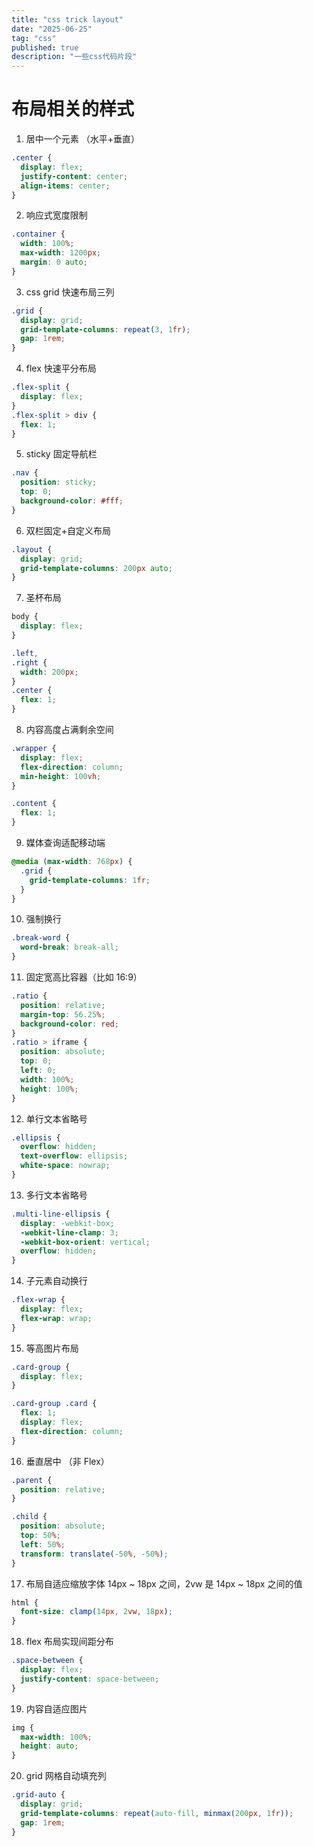 ```yaml
---
title: "css trick layout"
date: "2025-06-25"
tag: "css"
published: true
description: "一些css代码片段"
---
```


# 布局相关的样式

1. 居中一个元素 （水平+垂直）

```css
.center {
  display: flex;
  justify-content: center;
  align-items: center;
}
```

2. 响应式宽度限制

```css
.container {
  width: 100%;
  max-width: 1200px;
  margin: 0 auto;
}
```

3. css grid 快速布局三列

```css
.grid {
  display: grid;
  grid-template-columns: repeat(3, 1fr);
  gap: 1rem;
}
```

4. flex 快速平分布局

```css
.flex-split {
  display: flex;
}
.flex-split > div {
  flex: 1;
}
```

5. sticky 固定导航栏

```css
.nav {
  position: sticky;
  top: 0;
  background-color: #fff;
}
```

6. 双栏固定+自定义布局

```css
.layout {
  display: grid;
  grid-template-columns: 200px auto;
}
```

7. 圣杯布局

```css
body {
  display: flex;
}

.left,
.right {
  width: 200px;
}
.center {
  flex: 1;
}
```

8. 内容高度占满剩余空间

```css
.wrapper {
  display: flex;
  flex-direction: column;
  min-height: 100vh;
}

.content {
  flex: 1;
}
```

9. 媒体查询适配移动端

```css
@media (max-width: 768px) {
  .grid {
    grid-template-columns: 1fr;
  }
}
```

10. 强制换行

```css
.break-word {
  word-break: break-all;
}
```

11. 固定宽高比容器（比如 16:9）

```css
.ratio {
  position: relative;
  margin-top: 56.25%;
  background-color: red;
}
.ratio > iframe {
  position: absolute;
  top: 0;
  left: 0;
  width: 100%;
  height: 100%;
}
```

12. 单行文本省略号

```css
.ellipsis {
  overflow: hidden;
  text-overflow: ellipsis;
  white-space: nowrap;
}
```

13. 多行文本省略号

```css
.multi-line-ellipsis {
  display: -webkit-box;
  -webkit-line-clamp: 3;
  -webkit-box-orient: vertical;
  overflow: hidden;
}
```

14. 子元素自动换行

```css
.flex-wrap {
  display: flex;
  flex-wrap: wrap;
}
```

15. 等高图片布局

```css
.card-group {
  display: flex;
}

.card-group .card {
  flex: 1;
  display: flex;
  flex-direction: column;
}
```

16. 垂直居中 （非 Flex）

```css
.parent {
  position: relative;
}

.child {
  position: absolute;
  top: 50%;
  left: 50%;
  transform: translate(-50%, -50%);
}
```

17. 布局自适应缩放字体 14px ~ 18px 之间，2vw 是 14px ~ 18px 之间的值

```css
html {
  font-size: clamp(14px, 2vw, 18px);
}
```

<AdjustFontSize />

18. flex 布局实现间距分布

```css
.space-between {
  display: flex;
  justify-content: space-between;
}
```

19. 内容自适应图片

```css
img {
  max-width: 100%;
  height: auto;
}
```

<AdjustImage src="/images/5.jpg" />

20. grid 网格自动填充列

```css
.grid-auto {
  display: grid;
  grid-template-columns: repeat(auto-fill, minmax(200px, 1fr));
  gap: 1rem;
}
```

<Grid />
